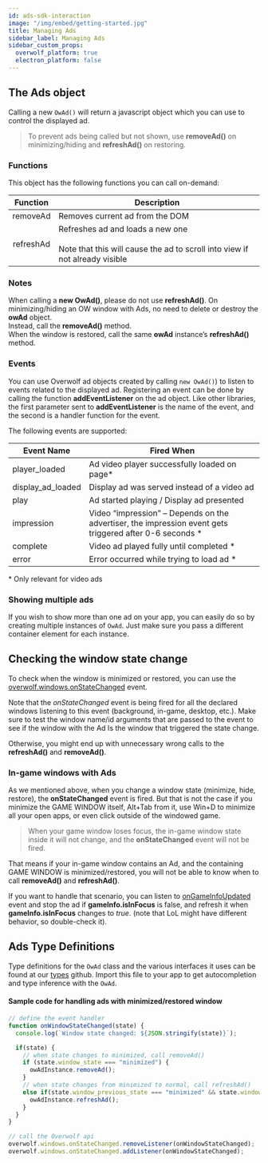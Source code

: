 ```yaml
---
id: ads-sdk-interaction
image: "/img/embed/getting-started.jpg"
title: Managing Ads
sidebar_label: Managing Ads
sidebar_custom_props:
  overwolf_platform: true
  electron_platform: false
---
```


## The Ads object

Calling a new `OwAd()` will return a javascript object which you can use to control the displayed ad.

> To prevent ads being called but not shown, use **removeAd()** on minimizing/hiding and **refreshAd()** on restoring.

### Functions

This object has the following functions you can call on-demand:

| Function        | Description                                                                                                            |
| :-------------: |------------------------------------------------------------------------------------------------------------------------|
| removeAd        | Removes current ad from the DOM                                                                                        |
| refreshAd       | Refreshes ad and loads a new one <br></br> Note that this will cause the ad to scroll into view if not already visible      |

### Notes

When calling a **new OwAd()**, please do not use **refreshAd()**.
On minimizing/hiding an OW window with Ads, no need to delete or destroy the **owAd** object.  
Instead, call the **removeAd()** method.  
When the window is restored, call the same **owAd** instance’s **refreshAd()** method.

### Events

You can use Overwolf ad objects created by calling `new OwAd()`) to listen to events related to the displayed ad. Registering an event can be done by calling the function **addEventListener** on the ad object. Like other libraries, the first parameter sent to **addEventListener** is the name of the event, and the second is a handler function for the event.

The following events are supported:

| **Event Name**      | **Fired When**           
| -------------       | -------------
| player_loaded	      | Ad video player successfully loaded on page*
| display_ad_loaded   | Display ad was served instead of a video ad    
| play                | Ad started playing / Display ad presented
|impression	          | Video “impression” – Depends on the advertiser, the impression event gets triggered after 0-6 seconds *
|complete             | Video ad played fully until completed *
|error                | Error occurred while trying to load ad *

\* Only relevant for video ads

### Showing multiple ads 
If you wish to show more than one ad on your app, you can easily do so by creating multiple instances of `OwAd`. Just make sure you pass a different container element for each instance.


## Checking the window state change

To check when the window is minimized or restored, you can use the [overwolf.windows.onStateChanged](/api/windows#onstatechanged) event.

Note that the *onStateChanged* event is being fired for all the declared windows listening to this event (background, in-game, desktop, etc.). Make sure to test the window name/id arguments that are passed to the event to see if the window with the Ad Is the window that triggered the state change. 

Otherwise, you might end up with unnecessary wrong calls to the **refreshAd()** and **removeAd()**.

### In-game windows with Ads

As we mentioned above, when you change a window state (minimize, hide, restore), the **onStateChanged** event is fired. But that is not the case if you minimize the GAME WINDOW itself, Alt+Tab from it, use Win+D to minimize all your open apps, or even click outside of the windowed game.

> When your game window loses focus, the in-game window state inside it will not change, and the **onStateChanged** event will not be fired.

That means if your in-game window contains an Ad, and the containing GAME WINDOW is minimized/restored, you will not be able to know when to call **removeAd()** and **refreshAd()**. 

If you want to handle that scenario, you can listen to [onGameInfoUpdated](/api/games#ongameinfoupdated) event and stop the ad if **gameInfo.isInFocus** is false, and refresh it when **gameInfo.isInFocus** changes to *true*.  (note that LoL might have different behavior, so double-check it).

## Ads Type Definitions

Type definitions for the `OwAd` class and the various interfaces it uses can be found at our [types](https://github.com/overwolf/types/blob/master/owads.d.ts) github.
Import this file to your app to get autocompletion and type inference with the `OwAd`.


#### Sample code for handling ads with minimized/restored window

```js
// define the event handler
function onWindowStateChanged(state) {
  console.log(`Window state changed: ${JSON.stringify(state)}`);

  if(state) {
    // when state changes to minimized, call removeAd()
    if (state.window_state === "minimized") {
      owAdInstance.removeAd();
    }
    // when state changes from minimized to normal, call refreshAd()
    else if(state.window_previous_state === "minimized" && state.window_state === "normal"){
      owAdInstance.refreshAd();
    }
  }
}

// call the Overwolf api
overwolf.windows.onStateChanged.removeListener(onWindowStateChanged);
overwolf.windows.onStateChanged.addListener(onWindowStateChanged);
```
